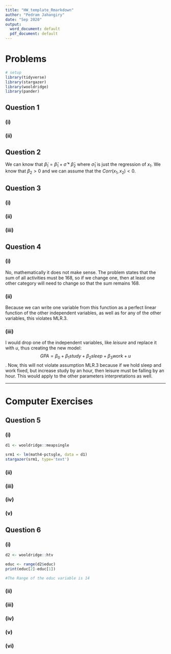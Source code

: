```yaml
---
title: "HW_template_Rmarkdown"
author: "Pedram Jahangiry"
date: "Sep 2020"
output:
  word_document: default
  pdf_document: default
---
```




\newpage

# Problems

```r
# setup
library(tidyverse)
library(stargazer)
library(wooldridge)
library(pander)
```

## Question 1

### (i) 
### (ii)

## Question 2

We can know that $\tilde\beta_1=\hat\beta_1+\hat\sigma*\hat\beta_2$ where $\hat\sigma_1$ is just the regression of $x_1$. We know that $\beta_2 > 0$ and we can assume that the $Corr(x_1,x_2)<0$. 

## Question 3

### (i)
### (ii)
### (iii)

## Question 4

### (i)

No, mathematically it does not make sense. The problem states that the sum of all activities must be 168, so if we change one, then at least one other category will need to change so that the sum remains 168.

### (ii)

Because we can write one variable from this function as a perfect linear function of the other independent variables, as well as for any of the other variables, this violates MLR.3.

### (iii)

I would drop one of the independent variables, like *leisure* and replace it with $u$, thus creating the new model: $$GPA = \beta_0+\beta_1study+\beta_2sleep+\beta_3work + u$$. 
Now, this will not violate assumption MLR.3 because if we hold sleep and work fixed, but increase study by an hour, then leisure must be falling by an hour. This would apply to the other parameters interpretations as well.

---------

# Computer Exercises

## Question 5

### (i)

```r
d1 <- wooldridge::meapsingle

srm1 <- lm(math4~pctsgle, data = d1)
stargazer(srm1, type='text')
```



### (ii)
### (iii)
### (iv)
### (v)

## Question 6

### (i)

```r
d2 <- wooldridge::htv

educ <- range(d2$educ)
print(educ[2]-educ[1])

#The Range of the educ variable is 14


```

### (ii)
### (iii)
### (iv)
### (v)
### (vi)

